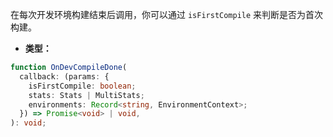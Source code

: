 在每次开发环境构建结束后调用，你可以通过 `isFirstCompile` 来判断是否为首次构建。

- **类型：**

```ts
function OnDevCompileDone(
  callback: (params: {
    isFirstCompile: boolean;
    stats: Stats | MultiStats;
    environments: Record<string, EnvironmentContext>;
  }) => Promise<void> | void,
): void;
```
